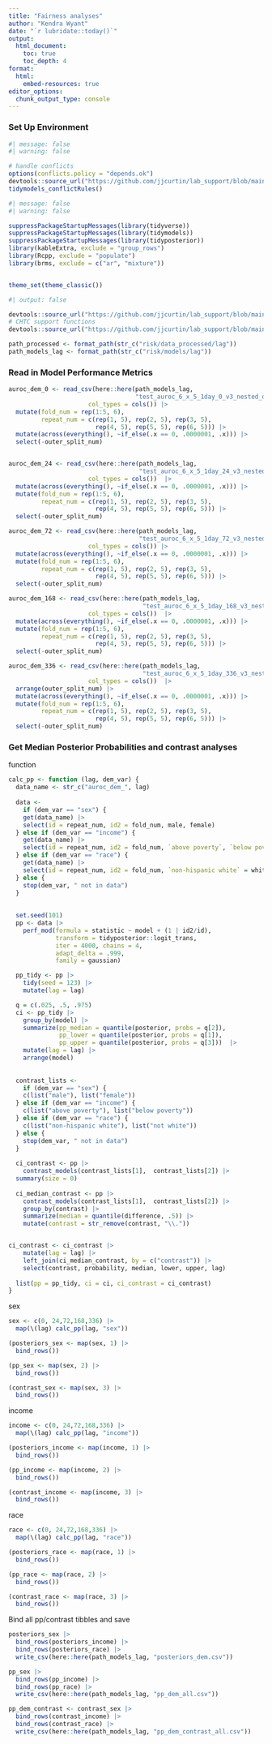 ```yaml
---
title: "Fairness analyses"
author: "Kendra Wyant"
date: "`r lubridate::today()`"
output: 
  html_document:
    toc: true 
    toc_depth: 4
format:
  html:
    embed-resources: true
editor_options: 
  chunk_output_type: console
---
```


### Set Up Environment


```r
#| message: false
#| warning: false

# handle conflicts
options(conflicts.policy = "depends.ok")
devtools::source_url("https://github.com/jjcurtin/lab_support/blob/main/fun_ml.R?raw=true")
tidymodels_conflictRules()
```


```r
#| message: false
#| warning: false

suppressPackageStartupMessages(library(tidyverse))
suppressPackageStartupMessages(library(tidymodels))
suppressPackageStartupMessages(library(tidyposterior))
library(kableExtra, exclude = "group_rows")
library(Rcpp, exclude = "populate")
library(brms, exclude = c("ar", "mixture"))


theme_set(theme_classic()) 
```


```r
#| output: false

devtools::source_url("https://github.com/jjcurtin/lab_support/blob/main/format_path.R?raw=true")
# CHTC support functions
devtools::source_url("https://github.com/jjcurtin/lab_support/blob/main/chtc/static_files/fun_chtc.R?raw=true")
```

```r
path_processed <- format_path(str_c("risk/data_processed/lag"))
path_models_lag <- format_path(str_c("risk/models/lag"))
```


### Read in Model Performance Metrics

```r
auroc_dem_0 <- read_csv(here::here(path_models_lag, 
                                   "test_auroc_6_x_5_1day_0_v3_nested_dem.csv"),
                      col_types = cols()) |> 
  mutate(fold_num = rep(1:5, 6),
         repeat_num = c(rep(1, 5), rep(2, 5), rep(3, 5), 
                        rep(4, 5), rep(5, 5), rep(6, 5))) |> 
  mutate(across(everything(), ~if_else(.x == 0, .0000001, .x))) |> 
  select(-outer_split_num)


auroc_dem_24 <- read_csv(here::here(path_models_lag, 
                                    "test_auroc_6_x_5_1day_24_v3_nested_dem.csv"),
                      col_types = cols())  |> 
  mutate(across(everything(), ~if_else(.x == 0, .0000001, .x))) |> 
  mutate(fold_num = rep(1:5, 6),
         repeat_num = c(rep(1, 5), rep(2, 5), rep(3, 5), 
                        rep(4, 5), rep(5, 5), rep(6, 5))) |> 
  select(-outer_split_num)

auroc_dem_72 <- read_csv(here::here(path_models_lag, 
                                    "test_auroc_6_x_5_1day_72_v3_nested_dem.csv"),
                      col_types = cols()) |> 
  mutate(across(everything(), ~if_else(.x == 0, .0000001, .x))) |> 
  mutate(fold_num = rep(1:5, 6),
         repeat_num = c(rep(1, 5), rep(2, 5), rep(3, 5), 
                        rep(4, 5), rep(5, 5), rep(6, 5))) |> 
  select(-outer_split_num)

auroc_dem_168 <- read_csv(here::here(path_models_lag, 
                                     "test_auroc_6_x_5_1day_168_v3_nested_dem.csv"),
                      col_types = cols())  |> 
  mutate(across(everything(), ~if_else(.x == 0, .0000001, .x))) |> 
  mutate(fold_num = rep(1:5, 6),
         repeat_num = c(rep(1, 5), rep(2, 5), rep(3, 5), 
                        rep(4, 5), rep(5, 5), rep(6, 5))) |> 
  select(-outer_split_num)

auroc_dem_336 <- read_csv(here::here(path_models_lag, 
                                     "test_auroc_6_x_5_1day_336_v3_nested_dem.csv"),
                      col_types = cols())  |> 
  arrange(outer_split_num) |>
  mutate(across(everything(), ~if_else(.x == 0, .0000001, .x))) |> 
  mutate(fold_num = rep(1:5, 6),
         repeat_num = c(rep(1, 5), rep(2, 5), rep(3, 5), 
                        rep(4, 5), rep(5, 5), rep(6, 5))) |> 
  select(-outer_split_num)
```


### Get Median Posterior Probabilities and contrast analyses

function
```r
calc_pp <- function (lag, dem_var) {
  data_name <- str_c("auroc_dem_", lag)
  
  data <- 
    if (dem_var == "sex") {
    get(data_name) |> 
    select(id = repeat_num, id2 = fold_num, male, female)
  } else if (dem_var == "income") {
    get(data_name) |> 
    select(id = repeat_num, id2 = fold_num, `above poverty`, `below poverty`)
  } else if (dem_var == "race") {
    get(data_name) |> 
    select(id = repeat_num, id2 = fold_num, `non-hispanic white` = white, `not white`)
  } else {
    stop(dem_var, " not in data")
  }
  
  
  set.seed(101)
  pp <- data |> 
    perf_mod(formula = statistic ~ model + (1 | id2/id),
             transform = tidyposterior::logit_trans,  
             iter = 4000, chains = 4,  
             adapt_delta = .999,
             family = gaussian) 

  pp_tidy <- pp |> 
    tidy(seed = 123) |> 
    mutate(lag = lag)

  q = c(.025, .5, .975)
  ci <- pp_tidy |> 
    group_by(model) |> 
    summarize(pp_median = quantile(posterior, probs = q[2]),
              pp_lower = quantile(posterior, probs = q[1]), 
              pp_upper = quantile(posterior, probs = q[3]))  |> 
    mutate(lag = lag) |> 
    arrange(model)
  
  
  contrast_lists <- 
    if (dem_var == "sex") {
    c(list("male"), list("female"))
  } else if (dem_var == "income") {
    c(list("above poverty"), list("below poverty"))
  } else if (dem_var == "race") {
    c(list("non-hispanic white"), list("not white"))
  } else {
    stop(dem_var, " not in data")
  }
      
  ci_contrast <- pp |>
    contrast_models(contrast_lists[1],  contrast_lists[2]) |> 
  summary(size = 0) 
  
  ci_median_contrast <- pp |> 
    contrast_models(contrast_lists[1],  contrast_lists[2]) |>  
    group_by(contrast) |> 
    summarize(median = quantile(difference, .5)) |> 
    mutate(contrast = str_remove(contrast, "\\."))


ci_contrast <- ci_contrast |> 
    mutate(lag = lag) |> 
    left_join(ci_median_contrast, by = c("contrast")) |> 
    select(contrast, probability, median, lower, upper, lag) 
  
  list(pp = pp_tidy, ci = ci, ci_contrast = ci_contrast)
}
```

sex
```r
sex <- c(0, 24,72,168,336) |> 
  map(\(lag) calc_pp(lag, "sex")) 

(posteriors_sex <- map(sex, 1) |> 
  bind_rows())

(pp_sex <- map(sex, 2) |> 
  bind_rows())

(contrast_sex <- map(sex, 3) |> 
  bind_rows())
```

income
```r
income <- c(0, 24,72,168,336) |> 
  map(\(lag) calc_pp(lag, "income")) 

(posteriors_income <- map(income, 1) |> 
  bind_rows())

(pp_income <- map(income, 2) |> 
  bind_rows())

(contrast_income <- map(income, 3) |> 
  bind_rows())
```

race
```r
race <- c(0, 24,72,168,336) |> 
  map(\(lag) calc_pp(lag, "race")) 

(posteriors_race <- map(race, 1) |> 
  bind_rows())

(pp_race <- map(race, 2) |> 
  bind_rows())

(contrast_race <- map(race, 3) |> 
  bind_rows())
```


Bind all pp/contrast tibbles and save
```r
posteriors_sex |> 
  bind_rows(posteriors_income) |> 
  bind_rows(posteriors_race) |> 
  write_csv(here::here(path_models_lag, "posteriors_dem.csv"))

pp_sex |> 
  bind_rows(pp_income) |> 
  bind_rows(pp_race) |> 
  write_csv(here::here(path_models_lag, "pp_dem_all.csv"))

pp_dem_contrast <- contrast_sex |> 
  bind_rows(contrast_income) |> 
  bind_rows(contrast_race) |> 
  write_csv(here::here(path_models_lag, "pp_dem_contrast_all.csv"))
```



